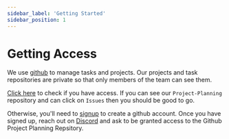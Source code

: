 ```yaml
---
sidebar_label: 'Getting Started'
sidebar_position: 1
---
```


# Getting Access

We use [github](https://github.com) to manage tasks and projects. Our projects and task repositories are private so that only members of the team can see them. 

[Click here](https://github.com/Fahrenheit6882/Project-Planning) to check if you have access. If you can see our `Project-Planning` repository and can click on `Issues` then you should be good to go. 

Otherwise, you'll need to [signup](https://github.com/signup) to create a github account. Once you have signed up, reach out on [Discord](https://discord.com/channels/505146464037634050) and ask to be granted access to the Github Project Planning Repsitory. 